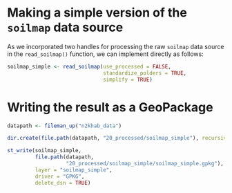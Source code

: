 # Making a simple version of the `soilmap` data source

As we incorporated two handles for processing the raw `soilmap` data source in the `read_soilmap()` function,
we can implement directly as follows:

```r
soilmap_simple <- read_soilmap(use_processed = FALSE,
                               standardize_polders = TRUE,
                               simplify = TRUE)
```

# Writing the result as a GeoPackage

```r
datapath <- fileman_up("n2khab_data")
```

```r
dir.create(file.path(datapath, "20_processed/soilmap_simple"), recursive = TRUE)
```


```r
st_write(soilmap_simple,
         file.path(datapath, 
                   "20_processed/soilmap_simple/soilmap_simple.gpkg"), 
         layer = "soilmap_simple", 
         driver = "GPKG",
         delete_dsn = TRUE)
```


